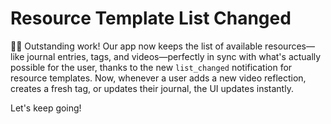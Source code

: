 # Resource Template List Changed

👨‍💼 Outstanding work! Our app now keeps the list of available resources—like journal entries, tags, and videos—perfectly in sync with what's actually possible for the user, thanks to the new `list_changed` notification for resource templates. Now, whenever a user adds a new video reflection, creates a fresh tag, or updates their journal, the UI updates instantly.

Let's keep going!
